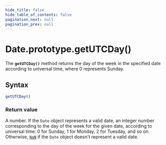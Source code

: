 ```yaml
---
hide_title: false
hide_table_of_contents: false
pagination_next: null
pagination_prev: null
---
```

# Date.prototype.getUTCDay()

The **`getUTCDay()`** method returns the day of the week in the
specified date according to universal time, where 0 represents Sunday.

## Syntax

```js
getUTCDay()
```

### Return value

A number.
If the `Date` object represents a valid date, an integer number corresponding to the day
of the week for the given date, according to universal time: 0 for Sunday, 1 for Monday,
2 for Tuesday, and so on.
Otherwise, [`NaN`](https://developer.mozilla.org/docs/Web/JavaScript/Reference/Global_Objects/Number/NaN)
if the `Date` object doesn't represent a valid date.
